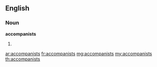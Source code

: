==English==

===Noun===
'''accompanists'''

# {{plural of|accompanist}}

[[ar:accompanists]]
[[fr:accompanists]]
[[mg:accompanists]]
[[my:accompanists]]
[[th:accompanists]]